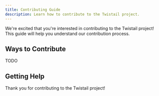 ```yaml
---
title: Contributing Guide
description: Learn how to contribute to the Twistail project.
---
```


We're excited that you're interested in contributing to the Twistail project!
This guide will help you understand our contribution process.

## Ways to Contribute

TODO

## Getting Help

<Cards>
  <Card title="GitHub Repository" href="https://github.com/riipandi/twistail" />
  <Card title="Official Website" href="https://twistail.com" />
</Cards>

Thank you for contributing to the Twistail project!
